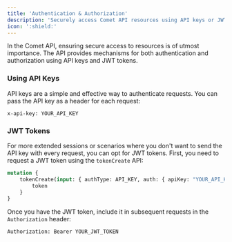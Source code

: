 ```yaml
---
title: 'Authentication & Authorization'
description: 'Securely access Comet API resources using API keys or JWT tokens, ensuring both authentication and authorization.'
icon: ':shield:'
---
```


In the Comet API, ensuring secure access to resources is of utmost importance. The API provides mechanisms for both authentication and authorization using API keys and JWT tokens.

### Using API Keys

API keys are a simple and effective way to authenticate requests. You can pass the API key as a header for each request:

```http
x-api-key: YOUR_API_KEY
```

### JWT Tokens

For more extended sessions or scenarios where you don't want to send the API key with every request, you can opt for JWT tokens. First, you need to request a JWT token using the `tokenCreate` API:

```graphql
mutation {
	tokenCreate(input: { authType: API_KEY, auth: { apiKey: "YOUR_API_KEY" } }) {
		token
	}
}
```

Once you have the JWT token, include it in subsequent requests in the `Authorization` header:

```http
Authorization: Bearer YOUR_JWT_TOKEN
```


